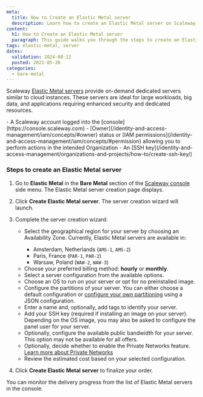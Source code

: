 ```yaml
---
meta:
  title: How to Create an Elastic Metal server
  description: Learn how to create an Elastic Metal server on Scaleway.
content:
  h1: How to Create an Elastic Metal server
  paragraph: This guide walks you through the steps to create an Elastic Metal server on Scaleway.
tags: elastic-metal, server
dates:
  validation: 2024-08-12
  posted: 2021-05-26
categories:
  - bare-metal
---
```


Scaleway [Elastic Metal servers](https://www.scaleway.com/en/elastic-metal/) provide on-demand dedicated servers similar to cloud instances. These servers are ideal for large workloads, big data, and applications requiring enhanced security and dedicated resources.

<Macro id="requirements" />
- A Scaleway account logged into the [console](https://console.scaleway.com)
- [Owner](/identity-and-access-management/iam/concepts/#owner) status or [IAM permissions](/identity-and-access-management/iam/concepts/#permission) allowing you to perform actions in the intended Organization
- An [SSH key](/identity-and-access-management/organizations-and-projects/how-to/create-ssh-key/)

### Steps to create an Elastic Metal server

1. Go to **Elastic Metal** in the **Bare Metal** section of the [Scaleway console](https://console.scaleway.com) side menu. The Elastic Metal server creation page displays.
2. Click **Create Elastic Metal server**. The server creation wizard will launch.
3. Complete the server creation wizard:
    - Select the geographical region for your server by choosing an Availability Zone.
      <Message type="note">
        Currently, Elastic Metal servers are available in:
        - Amsterdam, Netherlands (`AMS-1`, `AMS-2`)
        - Paris, France (`PAR-1`, `PAR-2`)
        - Warsaw, Poland (`WAW-2`, `WAW-3`)
      </Message>
    - Choose your preferred billing method: **hourly** or **monthly**.
    - Select a server configuration from the available options.
    - Choose an OS to run on your server or opt for no preinstalled image.
    - Configure the partitions of your server. You can either choose a default configuration or [configure your own partitioning](/bare-metal/elastic-metal/how-to/configure-disk-partitions/) using a JSON configuration.
    - Enter a name and, optionally, add tags to identify your server.
    - Add your SSH key (required if installing an image on your server). Depending on the OS image, you may also be asked to configure the panel user for your server.
    - Optionally, configure the available public bandwidth for your server. This option may not be available for all offers.
    - Optionally, decide whether to enable the Private Networks feature. [Learn more about Private Networks](/network/vpc/concepts/#private-networks)
    - Review the estimated cost based on your selected configuration.

4. Click **Create Elastic Metal server** to finalize your order.

You can monitor the delivery progress from the list of Elastic Metal servers in the console.
